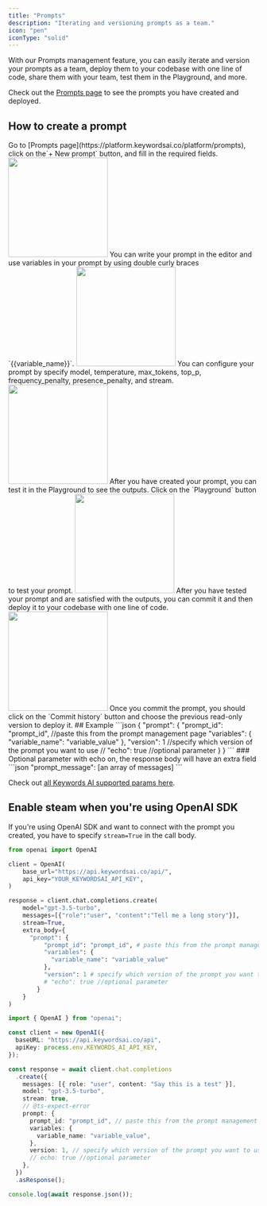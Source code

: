 ```yaml
---
title: "Prompts"
description: "Iterating and versioning prompts as a team."
icon: "pen"
iconType: "solid"
---
```

With our Prompts management feature, you can easily iterate and version your prompts as a team, deploy them to your codebase with one line of code, share them with your team, test them in the Playground, and more.

Check out the [Prompts page](https://platform.keywordsai.co/platform/prompts) to see the prompts you have created and deployed.




## How to create a prompt

<Steps>
<Step title="Create a prompt">
Go to [Prompts page](https://platform.keywordsai.co/platform/prompts), click on the`+ New prompt` button, and fill in the required fields.
<img height="200" noZoom src="https://keywordsai-static.s3.amazonaws.com/docs/prompt-create.png" />
</Step>
<Step title="Write your prompt">
You can write your prompt in the editor and use variables in your prompt by using double curly braces `{{variable_name}}`.
<img height="200" noZoom src="https://keywordsai-static.s3.amazonaws.com/docs/promptMessage.png" />
</Step>

<Step title="Configure your prompt" >
You can configure your prompt by specify model, temperature, max_tokens, top_p, frequency_penalty, presence_penalty, and stream.
<img height="200" noZoom src="https://keywordsai-static.s3.amazonaws.com/docs/prompt-config.png" />
</Step>

<Step title="Test your prompt" >
After you have created your prompt, you can test it in the Playground to see the outputs. Click on the `Playground` button to test your prompt.
<img height="200" noZoom src="https://keywordsai-static.s3.amazonaws.com/docs/prompt-playground.png" />
</Step>

<Step title="Deploy your prompt to the production" >
After you have tested your prompt and are satisfied with the outputs, you can commit it and then deploy it to your codebase with one line of code.
<img height="200" noZoom src="https://keywordsai-static.s3.amazonaws.com/docs/deploy-prompt.gif" />
<Note>Once you commit the prompt, you should click on the `Commit history` button and choose the previous read-only version to deploy it. </Note>
</Step>
</Steps>
## Example
```json
{
  "prompt": {
     "prompt_id": "prompt_id", //paste this from the prompt management page
     "variables": {
       "variable_name": "variable_value"
     },
     "version": 1 //specify which version of the prompt you want to use
     // "echo": true //optional parameter
  }
}
```
### Optional parameter
<ParamField path="echo" type="boolean" default={true}>
  with echo on, the response body will have an extra field
```json
  "prompt_message": [an array of messages]
```
</ParamField>

<Info>Check out [all Keywords AI supported params here](/api-endpoints/proxy-endpoints/chat-completions#generation-parameters).</Info>

## Enable steam when you're using OpenAI SDK
If you're using OpenAI SDK and want to connect with the prompt you created, you have to specify `stream=True` in the call body.
<CodeGroup>
```python OpenAI SDK Python
from openai import OpenAI

client = OpenAI(
    base_url="https://api.keywordsai.co/api/",
    api_key="YOUR_KEYWORDSAI_API_KEY",
)

response = client.chat.completions.create(
    model="gpt-3.5-turbo",
    messages=[{"role":"user", "content":"Tell me a long story"}],
    stream=True,
    extra_body={
      "prompt": {
          "prompt_id": "prompt_id", # paste this from the prompt management page
          "variables": {
            "variable_name": "variable_value"
          },
          "version": 1 # specify which version of the prompt you want to use. e.g. 1 for v1
          # "echo": true //optional parameter
        }
    }
)
```

```typescript OpenAI SDK TS
import { OpenAI } from "openai";

const client = new OpenAI({
  baseURL: "https://api.keywordsai.co/api",
  apiKey: process.env.KEYWORDS_AI_API_KEY,
});

const response = await client.chat.completions
  .create({
    messages: [{ role: "user", content: "Say this is a test" }],
    model: "gpt-3.5-turbo",
    stream: true,
    // @ts-expect-error
    prompt: {
      prompt_id: "prompt_id", // paste this from the prompt management page
      variables: {
        variable_name: "variable_value",
      },
      version: 1, // specify which version of the prompt you want to use. e.g. 1 for v1
      // echo: true //optional parameter
    },
  })
  .asResponse();

console.log(await response.json());
```
</CodeGroup>